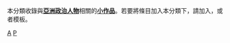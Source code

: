 {{Catnav|頁面分類|人物|人物小作品|各职业人物小作品|政治人物|政治人物小作品}}
{{Catnav|頁面分類|人物|各職業人物|政治人物|政治人物小作品}}
{{Catnav|頁面分類|人物|各職業人物|各职业人物小作品|政治人物小作品}}
{{hiddencat}}
本分類收錄與'''[[亞洲|亞洲]][[政治家|政治人物]]'''相關的'''[[Wikipedia:小作品|小作品]]'''。若要將條目加入本分類下，請加入'''{{tl|Asia-poli-bio-stub}}'''，或者'''{{tl|亞洲政治人物小作品}}'''模板。

[[category:政治人物小作品|A]]
[[category:亞洲人物小作品|P]]